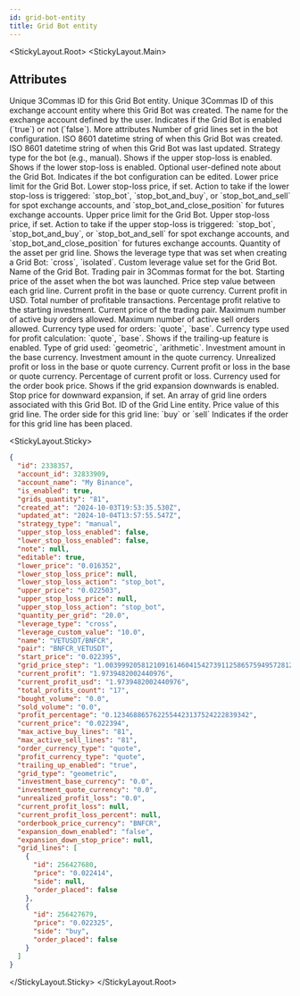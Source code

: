 ```yaml
---
id: grid-bot-entity
title: Grid Bot entity
---
```



<StickyLayout.Root>
<StickyLayout.Main>

## Attributes

<ApiParam name='id' type='integer' id="id">
  Unique 3Commas ID for this Grid Bot entity.
</ApiParam>

<ApiParam name='account_id' type='integer' id="account_id">
  Unique 3Commas ID of this exchange account entity where this Grid Bot was created.
</ApiParam>

<ApiParam name='account_name' type='string' id="account_name">
  The name for the exchange account defined by the user.
</ApiParam>

<ApiParam name='is_enabled' type='boolean' id="is_enabled">
  Indicates if the Grid Bot is enabled (`true`) or not (`false`).
</ApiParam>

<CollapseAll>
<CollapseAllHeading> More attributes <CollapseAllButton /> </CollapseAllHeading>

<CollapsibleApiParam name='grids_quantity' type='string' id="grids_quantity">
  Number of grid lines set in the bot configuration.
</CollapsibleApiParam>

<CollapsibleApiParam name="created_at" type="string" id="created_at">
ISO 8601 datetime string of when this Grid Bot was created.
</CollapsibleApiParam>

<CollapsibleApiParam name="updated_at" type="string" id="updated_at">
ISO 8601 datetime string of when this Grid Bot was last updated.
</CollapsibleApiParam>

<CollapsibleApiParam name="strategy_type" type="string" id="strategy_type">
Strategy type for the bot (e.g., manual).
</CollapsibleApiParam>

<CollapsibleApiParam name="upper_stop_loss_enabled" type="boolean" id="upper_stop_loss_enabled">
Shows if the upper stop-loss is enabled.
</CollapsibleApiParam>

<CollapsibleApiParam name="lower_stop_loss_enabled" type="boolean" id="lower_stop_loss_enabled">
Shows if the lower stop-loss is enabled.
</CollapsibleApiParam>

<CollapsibleApiParam name="note" type="string" id="note">
Optional user-defined note about the Grid Bot.
</CollapsibleApiParam>

<CollapsibleApiParam name="editable" type="boolean" id="editable">
Indicates if the bot configuration can be edited.
</CollapsibleApiParam>

<CollapsibleApiParam name="lower_price" type="string" id="lower_price">
Lower price limit for the Grid Bot.
</CollapsibleApiParam>

<CollapsibleApiParam name="lower_stop_loss_price" type="string" id="lower_stop_loss_price">
Lower stop-loss price, if set.
</CollapsibleApiParam>

<CollapsibleApiParam name="lower_stop_loss_action" type="string" id="lower_stop_loss_action">
Action to take if the lower stop-loss is triggered: `stop_bot`, `stop_bot_and_buy`, or `stop_bot_and_sell` for spot exchange accounts, and `stop_bot_and_close_position` for futures exchange accounts.
</CollapsibleApiParam>

<CollapsibleApiParam name="upper_price" type="string" id="upper_price">
Upper price limit for the Grid Bot.
</CollapsibleApiParam>

<CollapsibleApiParam name="upper_stop_loss_price" type="string" id="upper_stop_loss_price">
Upper stop-loss price, if set.
</CollapsibleApiParam>

<CollapsibleApiParam name="upper_stop_loss_action" type="string" id="upper_stop_loss_action">
Action to take if the upper stop-loss is triggered: `stop_bot`, `stop_bot_and_buy`, or `stop_bot_and_sell` for spot exchange accounts, and `stop_bot_and_close_position` for futures exchange accounts.
</CollapsibleApiParam>

<CollapsibleApiParam name="quantity_per_grid" type="string" id="quantity_per_grid">
Quantity of the asset per grid line.
</CollapsibleApiParam>

<CollapsibleApiParam name="leverage_type" type="string" id="leverage_type">
Shows the leverage type that was set when creating a Grid Bot: `cross`, `isolated`.
</CollapsibleApiParam>

<CollapsibleApiParam name="leverage_custom_value" type="string" id="leverage_custom_value">
Custom leverage value set for the Grid Bot.
</CollapsibleApiParam>

<CollapsibleApiParam name="name" type="string" id="name">
Name of the Grid Bot.
</CollapsibleApiParam>

<CollapsibleApiParam name="pair" type="string" id="pair">
Trading pair in 3Commas format for the bot.
</CollapsibleApiParam>

<CollapsibleApiParam name="start_price" type="string" id="start_price">
Starting price of the asset when the bot was launched.
</CollapsibleApiParam>

<CollapsibleApiParam name="grid_price_step" type="string" id="grid_price_step">
Price step value between each grid line.
</CollapsibleApiParam>

<CollapsibleApiParam name="current_profit" type="string" id="current_profit">
Current profit in the base or quote currency.
</CollapsibleApiParam>

<CollapsibleApiParam name="current_profit_usd" type="string" id="current_profit_usd">
Current profit in USD.
</CollapsibleApiParam>

<CollapsibleApiParam name="total_profits_count" type="string" id="total_profits_count">
Total number of profitable transactions.
</CollapsibleApiParam>

<CollapsibleApiParam name="profit_percentage" type="string" id="profit_percentage">
Percentage profit relative to the starting investment.
</CollapsibleApiParam>

<CollapsibleApiParam name="current_price" type="string" id="current_price">
Current price of the trading pair.
</CollapsibleApiParam>

<CollapsibleApiParam name="max_active_buy_lines" type="string" id="max_active_buy_lines">
Maximum number of active buy orders allowed.
</CollapsibleApiParam>

<CollapsibleApiParam name="max_active_sell_lines" type="string" id="max_active_sell_lines">
Maximum number of active sell orders allowed.
</CollapsibleApiParam>

<CollapsibleApiParam name="order_currency_type" type="string" id="order_currency_type">
Currency type used for orders: `quote`, `base`.
</CollapsibleApiParam>

<CollapsibleApiParam name="profit_currency_type" type="string" id="profit_currency_type">
Currency type used for profit calculation: `quote`, `base`.
</CollapsibleApiParam>

<CollapsibleApiParam name="trailing_up_enabled" type="boolean" id="trailing_up_enabled">
Shows if the trailing-up feature is enabled.
</CollapsibleApiParam>

<CollapsibleApiParam name="grid_type" type="string" id="grid_type">
Type of grid used: `geometric`, `arithmetic`.
</CollapsibleApiParam>

<CollapsibleApiParam name="investment_base_currency" type="string" id="investment_base_currency">
Investment amount in the base currency.
</CollapsibleApiParam>

<CollapsibleApiParam name="investment_quote_currency" type="string" id="investment_quote_currency">
Investment amount in the quote currency.
</CollapsibleApiParam>

<CollapsibleApiParam name="unrealized_profit_loss" type="string" id="unrealized_profit_loss">
Unrealized profit or loss in the base or quote currency.
</CollapsibleApiParam>

<CollapsibleApiParam name="current_profit_loss" type="string" id="current_profit_loss">
Current profit or loss in the base or quote currency.
</CollapsibleApiParam>

<CollapsibleApiParam name="current_profit_loss_percent" type="string" id="current_profit_loss_percent">
Percentage of current profit or loss.
</CollapsibleApiParam>

<CollapsibleApiParam name="orderbook_price_currency" type="string" id="orderbook_price_currency">
Currency used for the order book price.
</CollapsibleApiParam>

<CollapsibleApiParam name="expansion_down_enabled" type="boolean" id="expansion_down_enabled">
Shows if the grid expansion downwards is enabled.
</CollapsibleApiParam>

<CollapsibleApiParam name="expansion_down_stop_price" type="string" id="expansion_down_stop_price">
Stop price for downward expansion, if set.
</CollapsibleApiParam>

<CollapsibleApiParam name="grid_lines" type="object" id="grid_lines">
An array of grid line orders associated with this Grid Bot.
    <CollapsibleNestedParams>
    <ApiParam name='id' type='string' id='id'>
      ID of the Grid Line entity.
    </ApiParam>
    <ApiParam name='price' type='string' id='price'>
        Price value of this grid line.
    </ApiParam>
    <ApiParam name='side' type='string' id='side'>
      The order side for this grid line: `buy` or `sell`
    </ApiParam>
    <ApiParam name='order_placed' type='boolean' id='order_placed'>
      Indicates if the order for this grid line has been placed.
    </ApiParam>
    </CollapsibleNestedParams>
</CollapsibleApiParam>
</CollapseAll>
</StickyLayout.Main>

<StickyLayout.Sticky>

```json title="Grid Bot entity"
{
  "id": 2338357,
  "account_id": 32833909,
  "account_name": "My Binance",
  "is_enabled": true,
  "grids_quantity": "81",
  "created_at": "2024-10-03T19:53:35.530Z",
  "updated_at": "2024-10-04T13:57:55.547Z",
  "strategy_type": "manual",
  "upper_stop_loss_enabled": false,
  "lower_stop_loss_enabled": false,
  "note": null,
  "editable": true,
  "lower_price": "0.016352",
  "lower_stop_loss_price": null,
  "lower_stop_loss_action": "stop_bot",
  "upper_price": "0.022503",
  "upper_stop_loss_price": null,
  "upper_stop_loss_action": "stop_bot",
  "quantity_per_grid": "20.0",
  "leverage_type": "cross",
  "leverage_custom_value": "10.0",
  "name": "VETUSDT/BNFCR",
  "pair": "BNFCR_VETUSDT",
  "start_price": "0.022395",
  "grid_price_step": "1.00399920581210916146041542739112586575949572812639182",
  "current_profit": "1.9739482002440976",
  "current_profit_usd": "1.9739482002440976",
  "total_profits_count": "17",
  "bought_volume": "0.0",
  "sold_volume": "0.0",
  "profit_percentage": "0.1234688657622554423137524222839342",
  "current_price": "0.022394",
  "max_active_buy_lines": "81",
  "max_active_sell_lines": "81",
  "order_currency_type": "quote",
  "profit_currency_type": "quote",
  "trailing_up_enabled": "true",
  "grid_type": "geometric",
  "investment_base_currency": "0.0",
  "investment_quote_currency": "0.0",
  "unrealized_profit_loss": "0.0",
  "current_profit_loss": null,
  "current_profit_loss_percent": null,
  "orderbook_price_currency": "BNFCR",
  "expansion_down_enabled": "false",
  "expansion_down_stop_price": null,
  "grid_lines": [
    {
      "id": 256427680,
      "price": "0.022414",
      "side": null,
      "order_placed": false
    },
    {
      "id": 256427679,
      "price": "0.022325",
      "side": "buy",
      "order_placed": false
    }
  ]
}
```
</StickyLayout.Sticky>
</StickyLayout.Root>